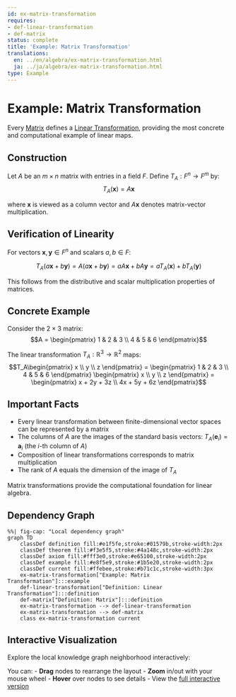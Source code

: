 ```yaml
---
id: ex-matrix-transformation
requires:
- def-linear-transformation
- def-matrix
status: complete
title: 'Example: Matrix Transformation'
translations:
  en: ../en/algebra/ex-matrix-transformation.html
  ja: ../ja/algebra/ex-matrix-transformation.html
type: Example
---
```


# Example: Matrix Transformation {#ex-matrix-transformation}

Every [Matrix](def-matrix.qmd) defines a [Linear Transformation](def-linear-transformation.qmd), providing the most concrete and computational example of linear maps.

## Construction

Let $A$ be an $m \times n$ matrix with entries in a field $F$. Define $T_A: F^n \to F^m$ by:
$$T_A(\mathbf{x}) = A\mathbf{x}$$

where $\mathbf{x}$ is viewed as a column vector and $A\mathbf{x}$ denotes matrix-vector multiplication.

## Verification of Linearity

For vectors $\mathbf{x}, \mathbf{y} \in F^n$ and scalars $a, b \in F$:

$$T_A(a\mathbf{x} + b\mathbf{y}) = A(a\mathbf{x} + b\mathbf{y}) = aA\mathbf{x} + bA\mathbf{y} = aT_A(\mathbf{x}) + bT_A(\mathbf{y})$$

This follows from the distributive and scalar multiplication properties of matrices.

## Concrete Example

Consider the $2 \times 3$ matrix:
$$A = \begin{pmatrix} 1 & 2 & 3 \\ 4 & 5 & 6 \end{pmatrix}$$

The linear transformation $T_A: \mathbb{R}^3 \to \mathbb{R}^2$ maps:
$$T_A\begin{pmatrix} x \\ y \\ z \end{pmatrix} = \begin{pmatrix} 1 & 2 & 3 \\ 4 & 5 & 6 \end{pmatrix} \begin{pmatrix} x \\ y \\ z \end{pmatrix} = \begin{pmatrix} x + 2y + 3z \\ 4x + 5y + 6z \end{pmatrix}$$

## Important Facts

- Every linear transformation between finite-dimensional vector spaces can be represented by a matrix
- The columns of $A$ are the images of the standard basis vectors: $T_A(\mathbf{e}_i) = \mathbf{a}_i$ (the $i$-th column of $A$)
- Composition of linear transformations corresponds to matrix multiplication
- The rank of $A$ equals the dimension of the image of $T_A$

Matrix transformations provide the computational foundation for linear algebra.

## Dependency Graph

```mermaid
%%| fig-cap: "Local dependency graph"
graph TD
    classDef definition fill:#e1f5fe,stroke:#01579b,stroke-width:2px
    classDef theorem fill:#f3e5f5,stroke:#4a148c,stroke-width:2px
    classDef axiom fill:#fff3e0,stroke:#e65100,stroke-width:2px
    classDef example fill:#e8f5e9,stroke:#1b5e20,stroke-width:2px
    classDef current fill:#ffebee,stroke:#b71c1c,stroke-width:3px
    ex-matrix-transformation["Example: Matrix Transformation"]:::example
    def-linear-transformation["Definition: Linear Transformation"]:::definition
    def-matrix["Definition: Matrix"]:::definition
    ex-matrix-transformation --> def-linear-transformation
    ex-matrix-transformation --> def-matrix
    class ex-matrix-transformation current
```

## Interactive Visualization

Explore the local knowledge graph neighborhood interactively:

::: {.graph-viz data-id="ex-matrix-transformation" data-width="700" data-height="500"}
:::

You can:
- **Drag** nodes to rearrange the layout
- **Zoom** in/out with your mouse wheel
- **Hover** over nodes to see details
- View the [full interactive version](../../output/interactive/ex-matrix-transformation.html){target="_blank"}
